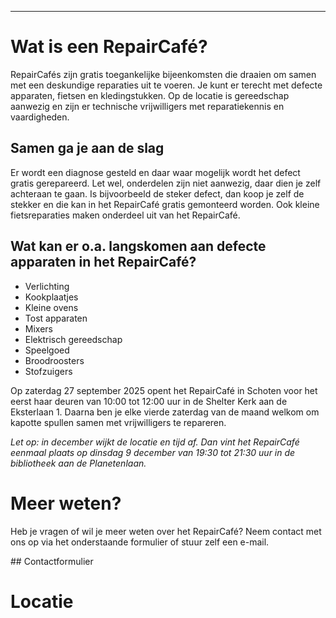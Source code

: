 
---
# Wat is een RepairCafé?
RepairCafés zijn gratis toegankelijke bijeenkomsten die draaien om samen met een deskundige reparaties uit te voeren.
Je kunt er terecht met defecte apparaten, fietsen en kledingstukken.
Op de locatie is gereedschap aanwezig en zijn er technische vrijwilligers met reparatiekennis en vaardigheden.

## Samen ga je aan de slag
Er wordt een diagnose gesteld en daar waar mogelijk wordt het defect gratis gerepareerd.
Let wel, onderdelen zijn niet aanwezig, daar dien je zelf achteraan te gaan.
Is bijvoorbeeld de steker defect, dan koop je zelf de stekker en die kan in het RepairCafé gratis gemonteerd worden.
Ook kleine fietsreparaties maken onderdeel uit van het RepairCafé.

## Wat kan er o.a. langskomen aan defecte apparaten in het RepairCafé?
- Verlichting
- Kookplaatjes
- Kleine ovens
- Tost apparaten
- Mixers
- Elektrisch gereedschap
- Speelgoed
- Broodroosters
- Stofzuigers

Op zaterdag 27 september 2025 opent het RepairCafé in Schoten voor het eerst haar deuren van 10:00 tot 12:00 uur in de Shelter Kerk aan de Eksterlaan 1.
Daarna ben je elke vierde zaterdag van de maand welkom om kapotte spullen samen met vrijwilligers te repareren.

_Let op: in december wijkt de locatie en tijd af.
Dan vint het RepairCafé eenmaal plaats op dinsdag 9 december van 19:30 tot 21:30 uur in de bibliotheek aan de Planetenlaan._

# Meer weten?
Heb je vragen of wil je meer weten over het RepairCafé?
Neem contact met ons op via het onderstaande formulier of stuur zelf een e-mail.

<ContactForm>
  ## Contactformulier
</ContactForm>

# Locatie
<MapLocation/>